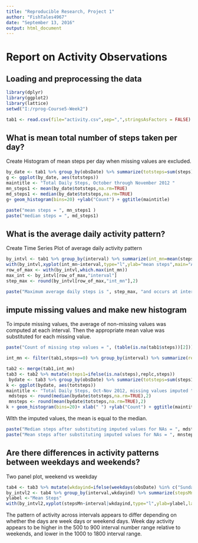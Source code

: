 ---
title: "Reproducible Research, Project 1"
author: "FishTales4967"
date: "September 13, 2016"
output: html_document
---
Report on Activity Observations
===============================


## Loading and preprocessing the data



```{r hide=TRUE}
library(dplyr)
library(ggplot2)
library(lattice)
setwd("I:/rprog-Course5-Week2")
```
```{r}
tab1 <- read.csv(file="activity.csv",sep=",",stringsAsFactors = FALSE) %>% mutate(obsDate=as.Date(date,format="%m/%d/%Y"))
```

## What is mean total number of steps taken per day?


  Create Histogram of mean steps per day when missing values are excluded.

```{r}
by_date <- tab1 %>% group_by(obsDate) %>% summarize(totsteps=sum(steps))
g <- ggplot(by_date, aes(totsteps))
maintitle <- "Total Daily Steps, October through November 2012 "
mn_steps1 <- mean(by_date$totsteps,na.rm=TRUE)
md_steps1 <- median(by_date$totsteps,na.rm=TRUE)
g+ geom_histogram(bins=20) +ylab("Count") + ggtitle(maintitle)
```
```{r echo=FALSE}
paste("mean steps = ", mn_steps1 )
paste("median steps = ", md_steps1)
```
## What is the average daily activity pattern?
 
   Create Time Series Plot of average daily activity pattern

```{r }
by_intvl <- tab1 %>% group_by(interval) %>% summarize(int_mn=mean(steps,na.rm=TRUE))
with(by_intvl,xyplot(int_mn~interval,type="l",ylab="mean steps",main="Average Daily Step Pattern"))
row_of_max <- with(by_intvl,which.max(int_mn))
max_int <- by_intvl[row_of_max,"interval"]
step_max <- round(by_intvl[row_of_max,"int_mn"],2)
```
```{r echo=FALSE}
paste("Maximum average daily steps is ", step_max, "and occurs at interval ",max_int)
```

## impute missing values and make new histogram
To impute missing values, the average of non-missing values was computed at each interval. Then the appropriate mean value was substituted for each missing value.

```{r echo=FALSE}
paste("Count of missing step values = ", (table(is.na(tab1$steps))[2]))
```

```{r}
int_mn <- filter(tab1,steps>=0) %>% group_by(interval) %>% summarize(replc=mean(steps,na.rm=TRUE))

tab2 <- merge(tab1,int_mn)
tab3 <- tab2 %>% mutate(steps1=ifelse(is.na(steps),replc,steps))
 bydate <- tab3 %>% group_by(obsDate) %>% summarize(totsteps=sum(steps1))
k <- ggplot(bydate, aes(totsteps))
maintitle <- "Total Daily Steps, Oct-Nov 2012, missing values imputed "
 mdsteps <- round(median(bydate$totsteps,na.rm=TRUE),2)
 mnsteps <- round(mean(bydate$totsteps,na.rm=TRUE),2)
k + geom_histogram(bins=20)+ xlab(" ") +ylab("Count") + ggtitle(maintitle)
```


WIth the imputed values, the mean is equal to the median.
```{r echo=FALSE}

paste("Median steps after substituting imputed values for NAs = ", mdsteps)
paste("Mean steps after substituting imputed values for NAs = ", mnsteps)

```                
## Are there differences in activity patterns between weekdays and weekends?
 
 Two panel plot, weekend vs weekday
```{r }
tab4 <- tab3 %>% mutate(wkdayind=ifelse(weekdays(obsDate) %in% c("Sunday", "Saturday"),"Weekend","Weekday"))
by_intvl2 <- tab4 %>% group_by(interval,wkdayind) %>% summarize(stepsMn=mean(steps1))
ylabel <-"Mean Steps"
with(by_intvl2,xyplot(stepsMn~interval|wkdayind,type="l",ylab=ylabel,layout=(c(1,2))))
```

The pattern of activity across intervals appears to differ depending on whether the days are week days or weekend days. Week day activity appears to be higher in the 500 to 900 interval number range relative to weekends, and lower in the 1000 to 1800 interval range.
